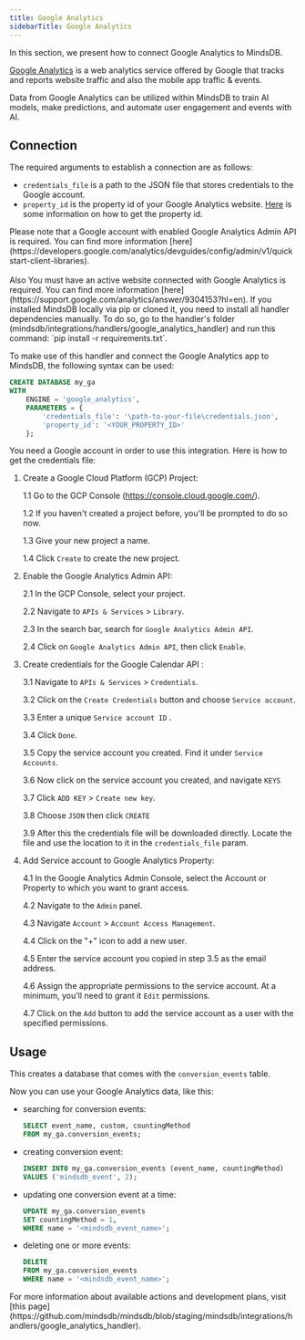 ```yaml
---
title: Google Analytics
sidebarTitle: Google Analytics
---
```


In this section, we present how to connect Google Analytics to MindsDB.

[Google Analytics](https://analytics.google.com/) is a web analytics service offered by Google that tracks and reports website traffic and also the mobile app traffic & events.

Data from Google Analytics can be utilized within MindsDB to train AI models, make predictions, and automate user engagement and events with AI.

## Connection

The required arguments to establish a connection are as follows:

* `credentials_file` is a path to the JSON file that stores credentials to the Google account.
* `property_id` is the property id of your Google Analytics website. [Here](https://developers.google.com/analytics/devguides/reporting/data/v1/property-id) is some information on how to get the property id.

<Tip>
Please note that a Google account with enabled Google Analytics Admin API is required. You can find more information [here](https://developers.google.com/analytics/devguides/config/admin/v1/quickstart-client-libraries).<br></br>
Also You must have an active website connected with Google Analytics is required. You can find more information [here](https://support.google.com/analytics/answer/9304153?hl=en).
</Tip>

<Tip>
If you installed MindsDB locally via pip or cloned it, you need to install all handler dependencies manually. To do so, go to the handler's folder (mindsdb/integrations/handlers/google_analytics_handler) and run this command: `pip install -r requirements.txt`.
</Tip>

To make use of this handler and connect the Google Analytics app to MindsDB, the following syntax can be used:

```sql
CREATE DATABASE my_ga
WITH
    ENGINE = 'google_analytics',
    PARAMETERS = {
        'credentials_file': '\path-to-your-file\credentials.json',
        'property_id': '<YOUR_PROPERTY_ID>'
    };
```
<Tip>

You need a Google account in order to use this integration. Here is how to get the credentials file:

1. Create a Google Cloud Platform (GCP) Project:

    1.1 Go to the GCP Console (https://console.cloud.google.com/).

    1.2 If you haven't created a project before, you'll be prompted to do so now.

    1.3 Give your new project a name.

    1.4 Click `Create` to create the new project.

2. Enable the Google Analytics Admin API:

    2.1 In the GCP Console, select your project.

    2.2 Navigate to `APIs & Services` > `Library`.

    2.3 In the search bar, search for `Google Analytics Admin API`.

    2.4 Click on ` Google Analytics Admin API `, then click `Enable`.

3. Create credentials for the  Google Calendar API :

    3.1 Navigate to `APIs & Services` > `Credentials`.

    3.2 Click on the `Create Credentials` button and choose `Service account`.

    3.3 Enter a unique `Service account ID` .

    3.4 Click `Done`.

    3.5 Copy the service account you created. Find it under `Service Accounts`.

    3.6 Now click on the service account you created, and navigate `KEYS`

    3.7 Click `ADD KEY` > `Create new key`.

    3.8 Choose `JSON` then click `CREATE`

    3.9 After this the credentials file will be downloaded directly. Locate the file and use the location to it in the `credentials_file` param.

4. Add Service account to Google Analytics Property:

    4.1 In the Google Analytics Admin Console, select the Account or Property to which you want to grant access.

    4.2 Navigate to the `Admin` panel.

    4.3 Navigate `Account` > `Account Access Management`.

    4.4 Click on the "+" icon to add a new user.

    4.5 Enter the service account you copied in step 3.5 as the email address.

    4.6 Assign the appropriate permissions to the service account. At a minimum, you'll need to grant it `Edit` permissions.

    4.7 Click on the `Add` button to add the service account as a user with the specified permissions.
</Tip>

## Usage

This creates a database that comes with the `conversion_events` table.

Now you can use your Google Analytics data, like this:

* searching for conversion events:

    ```sql
    SELECT event_name, custom, countingMethod
    FROM my_ga.conversion_events;
    ```

* creating conversion event:

    ```sql
    INSERT INTO my_ga.conversion_events (event_name, countingMethod)
    VALUES ('mindsdb_event', 2);
    ```

* updating one conversion event at a time:

    ```sql
    UPDATE my_ga.conversion_events
    SET countingMethod = 1,
    WHERE name = '<mindsdb_event_name>';
    ```

* deleting one or more events:

    ```sql
    DELETE
    FROM my_ga.conversion_events
    WHERE name = '<mindsdb_event_name>';
    ```

<Info>
For more information about available actions and development plans, visit [this page](https://github.com/mindsdb/mindsdb/blob/staging/mindsdb/integrations/handlers/google_analytics_handler).
</Info>
